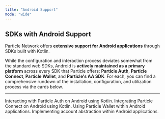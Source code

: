 ```yaml
---
title: "Android Support"
mode: "wide"
---
```


## SDKs with Android Support

Particle Network offers **extensive support for Android applications** through SDKs built with Kotlin. 

While the configuration and interaction process deviates somewhat from the standard web SDKs, Android is **actively maintained as a primary platform** across every SDK that Particle offers: **Particle Auth**, **Particle Connect**, **Particle Wallet**, and **Particle's AA SDK**. For each, you can find a comprehensive rundown of the installation, configuration, and utilization process via the cards below.

***

<CardGroup cols={2}>
  <Card title="Particle Auth" href="/api-reference/auth/mobile-sdks/android">
    Interacting with Particle Auth on Android using Kotlin.
  </Card>
  <Card title="Particle Connect" href="/api-reference/connect/mobile/android">
    Integrating Particle Connect on Android using Kotlin.
  </Card>
   <Card title="Particle Wallet" href="/api-reference/wallet/mobile/android">
    Using Particle Wallet within Android applications.
  </Card>
     <Card title="Account Abstraction" href="/api-reference/aa/sdks/mobile/android">
    Implementing account abstraction within Android applications.
  </Card>
</CardGroup>